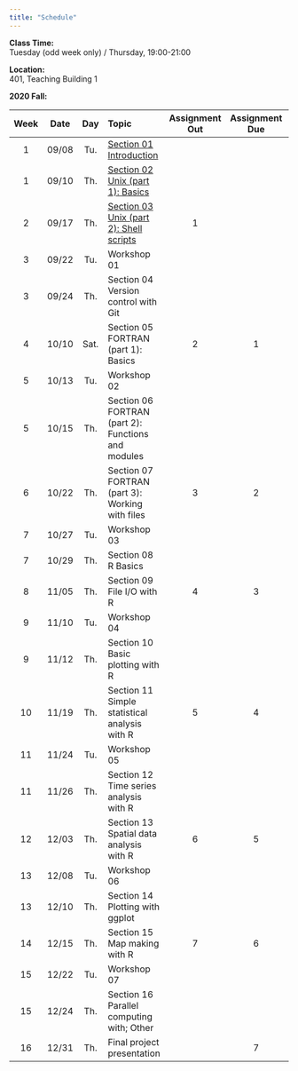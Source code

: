 ```yaml
---
title: "Schedule"
---
```

**Class Time:**   
Tuesday (odd week only) / Thursday, 19:00-21:00

**Location:**   
401, Teaching Building 1

**2020 Fall:**

|Week|Date |Day | Topic                                                                        |Assignment Out|Assignment Due|Student Presentation|
|:--:|:---:|:--:|:-----------------------------------------------------------------------------|:------------:|:------------:|:------------------:|
|1   |09/08|Tu. |[Section 01 Introduction](https://zhu-group.github.io/ese5023/Section_01.html)|              |              |                    |
|1   |09/10|Th. |[Section 02 Unix (part 1): Basics](https://zhu-group.github.io/ese5023/Section_02.html)                                              |              |              |                    |
|2   |09/17|Th. |[Section 03 Unix (part 2): Shell scripts](https://zhu-group.github.io/ese5023/Section_03.html)                                       |  1           |              |                    |
|3   |09/22|Tu. |Workshop 01                                                                   |              |              | TBD                |
|3   |09/24|Th. |Section 04 Version control with Git                                           |              |              |                    |
|4   |10/10|Sat.|Section 05 FORTRAN (part 1): Basics                                           |  2           |  1           |                    |
|5   |10/13|Tu. |Workshop 02                                                                   |              |              | TBD                |
|5   |10/15|Th. |Section 06 FORTRAN (part 2): Functions and modules                            |              |              |                    |
|6   |10/22|Th. |Section 07 FORTRAN (part 3): Working with files                               |  3           |  2           |                    |
|7   |10/27|Tu. |Workshop 03                                                                   |              |              | TBD                |
|7   |10/29|Th. |Section 08 R Basics                                                           |              |              |                    |
|8   |11/05|Th. |Section 09 File I/O with R                                                    |  4           |  3           |                    |
|9   |11/10|Tu. |Workshop 04                                                                   |              |              | TBD                |
|9   |11/12|Th. |Section 10 Basic plotting with R                                              |              |              |                    |
|10  |11/19|Th. |Section 11 Simple statistical analysis with R                                 |  5           |  4           |                    |
|11  |11/24|Tu. |Workshop 05                                                                   |              |              | TBD                |
|11  |11/26|Th. |Section 12 Time series analysis with R                                        |              |              |                    |
|12  |12/03|Th. |Section 13 Spatial data analysis with R                                       |  6           |  5           |                    |
|13  |12/08|Tu. |Workshop 06                                                                   |              |              | TBD                |
|13  |12/10|Th. |Section 14 Plotting with ggplot                                               |              |              |                    |
|14  |12/15|Th. |Section 15 Map making with R                                                  |  7           |  6           |                    |
|15  |12/22|Tu. |Workshop 07                                                                   |              |              | TBD                |
|15  |12/24|Th. |Section 16 Parallel computing with; Other                                     |              |              |                    |
|16  |12/31|Th. |Final project presentation                                                    |              |  7           |                    |